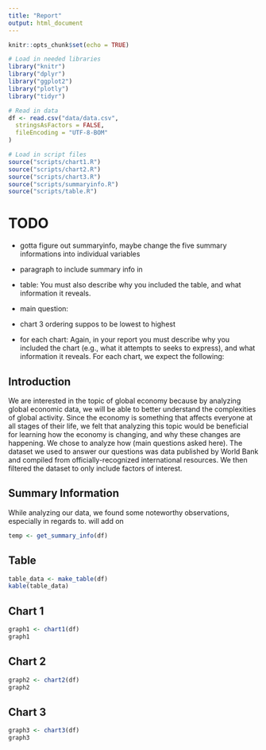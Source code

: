 ```yaml
---
title: "Report"
output: html_document
---
```


```r
knitr::opts_chunk$set(echo = TRUE)

# Load in needed libraries
library("knitr")
library("dplyr")
library("ggplot2")
library("plotly")
library("tidyr")

# Read in data
df <- read.csv("data/data.csv",
  stringsAsFactors = FALSE,
  fileEncoding = "UTF-8-BOM"
)

# Load in script files
source("scripts/chart1.R")
source("scripts/chart2.R")
source("scripts/chart3.R")
source("scripts/summaryinfo.R")
source("scripts/table.R")
```

# TODO
- gotta figure out summaryinfo, maybe change the five summary informations into individual variables
- paragraph to include summary info in
- table: You must also describe why you included the table, and what information it reveals.
- main question: 
- chart 3 ordering suppos to be lowest to highest



- for each chart:
Again, in your report you must describe why you included the chart (e.g., what it attempts to seeks to express), and what information it reveals. For each chart, we expect the following:


## Introduction
We are interested in the topic of global economy because by analyzing global economic data, we will be able to better understand the complexities of global activity. Since the economy is something that affects everyone at all stages of their life, we felt that analyzing this topic would be beneficial for learning how the economy is changing, and why these changes are happening. We chose to analyze how (main questions asked here). The dataset we used to answer our questions was data published by World Bank and compiled from officially-recognized international resources. We then filtered the dataset to only include factors of interest.


## Summary Information
While analyzing our data, we found some noteworthy observations, especially in regards to. will add on 
```r
temp <- get_summary_info(df)
```


## Table
```r
table_data <- make_table(df)
kable(table_data)
```


## Chart 1
```r
graph1 <- chart1(df)
graph1
```

## Chart 2
```r
graph2 <- chart2(df)
graph2
```
## Chart 3
```r
graph3 <- chart3(df)
graph3

```


